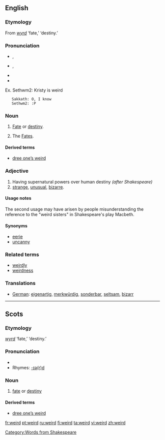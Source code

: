 ==English==

===Etymology===
From {{OE.}} ''[[wyrd]]'' ‘fate,’ ‘destiny.’

===Pronunciation===
*{{italbrac|[[RP]]}} {{IPA|/wɪəd/}}, {{SAMPA|/wI@d/}}
*{{italbrac|US}} {{IPA|/wiɚd/ ''or'' /wɪɚd/}}, {{SAMPA|/wi@rd/}}
*{{audio|en-us-weird.ogg|Audio (US)}}
*{{rhymes|ɪə(r)d}}
Ex. Sethwm2: Kristy is weird
    Sakkath: O, I know
    Sethwm2: :P

===Noun===
{{en-noun}}

# {{context|archaic|except in Scots}} [[fate|Fate]] or [[destiny]].
# {{context|archaic|in plural}} The [[Fates]].

====Derived terms====
*[[dree one’s weird]]

===Adjective===
{{en-ad2|'''weird'''|'''[[weirder]]'''|'''[[weirdest]]'''}}
# Having supernatural powers over human destiny ''(after Shakespeare)''
# [[strange]], [[unusual]], [[bizarre]].

====Usage notes====
The second usage may have arisen by people misunderstanding the reference to the "weird sisters" in Shakespeare's play Macbeth.

====Synonyms====
*[[eerie]]
*[[uncanny]]

===Related terms===
*[[weirdly]]
*[[weirdness]]

===Translations===
{{trans-top}}
*[[German]]: [[eigenartig]], [[merkwürdig]], [[sonderbar]], [[seltsam]], [[bizarr]]
{{trans-mid}}
{{trans-bottom}}

[[Category:Words from Shakespeare]]

----

==Scots==

===Etymology===
{{OE.|sco}} ''[[wyrd]]'' ‘fate,’ ‘destiny.’

===Pronunciation===
*{{IPA|/'wɪəd/}}
*Rhymes: [[Rhymes:English:-ɪə(r)d|-ɪə(r)d]]

===Noun===
{{sco-noun}}

# [[fate]] or [[destiny]]

====Derived terms====
*[[dree one’s weird]]

[[fr:weird]]
[[pt:weird]]
[[ru:weird]]
[[fi:weird]]
[[ta:weird]]
[[vi:weird]]
[[zh:weird]]